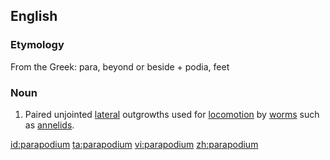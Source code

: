 ==English==

===Etymology===
From the Greek: para, beyond or beside + podia, feet

===Noun===
{{en-noun|parapodia}}
{{wikipedia}}

# {{context|zoology|lang=en}} Paired unjointed [[lateral]] outgrowths used for [[locomotion]] by [[worm]]s such as [[annelids]].

[[id:parapodium]]
[[ta:parapodium]]
[[vi:parapodium]]
[[zh:parapodium]]